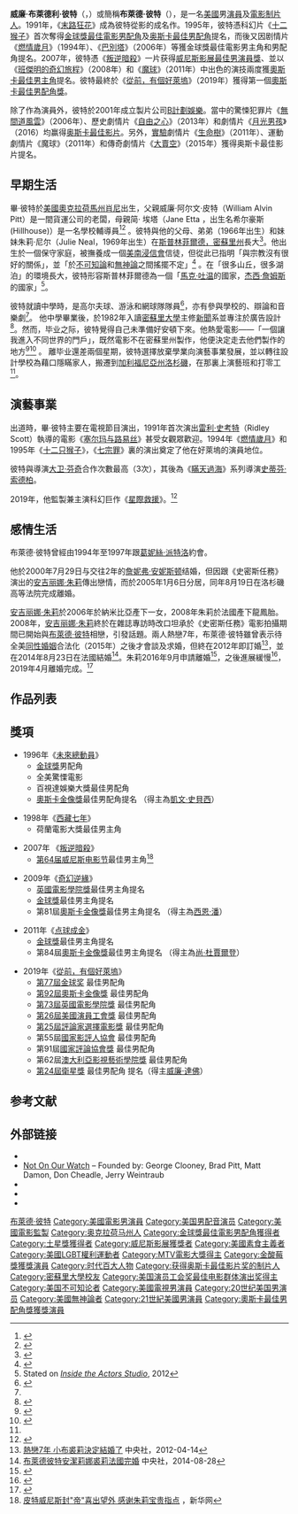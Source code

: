 {{noteTA
|T = zh-tw:布萊德·彼特; zh-hk:畢·彼特;
|G1 = Movie
|G2 = Show
|G3 = 美国州份
|G4 = People
|1 = zh-hans:布拉德;zh-hk:畢;zh-tw:布萊德;zh-sg:布萊德;
|2 = zh-hans:皮特;zh-hk:彼特;zh-tw:彼特;zh-sg:彼特;
|3 = zh-cn:朱莉; zh-tw:裘莉; zh-hk:祖莉; zh-sg:祖莉;
|4 = zh-hans:希尔豪斯;zh-hant:希爾豪斯
}}
{{Infobox entertainer
| type = 男演員
| name = 布萊德·彼特
| foreignname = {{lang|en|Brad Pitt}}
| image = Brad Pitt 2019 by Glenn Francis.jpg
| image_size = 220px
| caption = 彼特於2019年7月
| birthname = 威廉·布萊德利·彼特<br />（{{lang|en|William Bradley Pitt}}）
| nationality = 美國
| birthdate = {{birth date and age|1963|12|18}}
| location = 美國[[奧克拉荷馬州|奧克拉荷馬州]][[肖尼_(俄克拉何馬州)|肖尼]]
| spouse = {{marriage|[[詹妮弗·安妮斯顿|詹妮弗·安妮斯顿]]|2000|2005|reason=divorced}}<br>{{marriage|[[安吉丽娜·朱莉|安吉丽娜·朱莉]]|2014|2016|reason=divorced}}
| parents = 
| children= 3子3女
| yearsactive = 1987年至今
| academyawards = '''[[奧斯卡最佳影片獎|最佳影片]]'''<br>2013年 《[[被奪走的12年|被奪走的12年]]》<br> '''[[奥斯卡最佳男配角奖|最佳男配角]]'''<br>2019年《[[從前，有個好萊塢|從前，有個好萊塢]]》
| baftaawards =  '''[[英國電影學院獎最佳影片|最佳影片]]'''<br>2013年 《[[被奪走的12年|被奪走的12年]]》<br /> '''[[英國電影學院獎最佳男配角|最佳男配角]]'''   <br />2019年 《[[從前，有個好萊塢|從前，有個好萊塢]]》
| goldenglobeawards = '''[[金球獎最佳電影男配角|最佳電影男配角]]'''<br>1995年 《[[十二只猴子|十二只猴子]]》<br>2019年《[[從前，有個好萊塢|從前，有個好萊塢]]》 <br> '''[[金球獎最佳戲劇類影片|最佳剧情類影片]]'''<br>2013年 《[[被奪走的12年|被奪走的12年]]》
| emmyawards = '''最佳電視電影'''<br>2014年 《[[血熱之心|血熱之心]]》
| goldenraspberryawards = '''最差搭档'''<br>1994年 《[[夜訪吸血鬼|夜訪吸血鬼]]》
| sagawards= '''[[美國演員工會獎最佳男配角|最佳電影男配角獎]]'''<br>2019年 《[[從前，有個好萊塢|從前，有個好萊塢]]》<br>'''最佳整體演出獎'''<br>2009年 《[[惡棍特工|惡棍特工]]》
| awards='''[[土星獎|土星獎]]最佳男配角'''<br>1995年 《[[十二只猴子|十二只猴子]]》 <br> '''[[威尼斯影展|威尼斯影展]][[沃爾庇杯最佳男演員獎|最佳男演員獎]]'''<br>2007年 《[[叛逆暗殺|叛逆暗殺]]》 <br> '''[[國家影評人協會|國家影評人協會]]最佳男主角'''<br>2011年 《[[生命樹_(電影)|生命樹]]》、《[[点球成金|魔球]]》<br>'''[[紐約影評人協會|紐約影評人協會]]最佳男主角'''<br>2011年 《[[生命樹_(電影)|生命樹]]》、《[[点球成金|魔球]]》
}}
{{中文譯名
| putonghua = 布拉德·皮特
| taiwan    = 布萊德·彼特
| cantonese = 畢·彼特
}}
'''威廉·布萊德利·彼特'''（{{lang-en|William Bradley Pitt}}，{{bd|1963年|12月18日||catIdx=Pitt, Brad}}）或簡稱'''布萊德·彼特'''（{{lang|en|Brad Pitt}}），是一名[[美國|美國]]男[[演員|演員]]及[[電影監製|電影制片人]]。1991年，《[[塞尔玛与路易丝|末路狂花]]》成為彼特從影的成名作。1995年，彼特憑科幻片《[[十二只猴子|十二猴子]]》首次奪得[[金球獎最佳電影男配角|金球獎最佳電影男配角]]及[[奧斯卡最佳男配角獎|奥斯卡最佳男配角]]提名，而後又因剧情片《[[燃情歲月|燃情歲月]]》（1994年）、《[[火線交錯|巴別塔]]》（2006年）等獲金球獎最佳電影男主角和男配角提名。2007年，彼特憑《[[叛逆暗殺|叛逆暗殺]]》一片获得[[威尼斯影展|威尼斯影展]][[沃爾庇杯最佳男演員獎|最佳男演員獎]]、並以《[[奇幻逆緣|班傑明的奇幻旅程]]》（2008年）和《[[點球成金|魔球]]》（2011年）中出色的演技兩度獲[[奧斯卡金像獎|奧斯卡]][[奧斯卡最佳男主角獎|最佳男主角]]提名。彼特最終於《[[從前，有個好萊塢|從前，有個好萊塢]]》（2019年）獲得第一個[[奧斯卡金像獎|奧斯卡]][[奧斯卡最佳男配角獎|最佳男配角獎]]。

除了作為演員外，彼特於2001年成立製片公司[[B計劃娛樂|B計劃娛樂]]。當中的驚悚犯罪片《[[無間道風雲|無間道風雲]]》（2006年）、歷史劇情片《[[為奴十二年|自由之心]]》（2013年）和劇情片《[[月光男孩|月光男孩]]》（2016）均赢得[[奥斯卡最佳影片|奥斯卡最佳影片]]。另外，[[实验片|實驗]]劇情片《[[生命樹_(電影)|生命樹]]》（2011年）、運動劇情片《魔球》（2011年）和傳奇劇情片《[[大賣空_(電影)|大賣空]]》（2015年）獲得奥斯卡最佳影片提名。

==早期生活==
畢·彼特於[[美國|美國]][[奧克拉荷馬州|奧克拉荷馬州]][[肖尼_(俄克拉何馬州)|肖尼]]出生，父親威廉·阿尔文·皮特（William Alvin Pitt）是一間貨運公司的老闆，母親简· 埃塔（Jane Etta ，出生名希尔豪斯(Hillhouse)）是一名學校輔導員<ref>{{cite book|url=https://books.google.com/?id=mQhjzHbUEyoC&pg=PA81&dq=%22William+Alvin+Pitt%22+trucking+company#v=onepage&q=%22William%20Alvin%20Pitt%22%20trucking%20company&f=false|title=Celebutards|first=Andrea|last=Peyser|page=81|publisher=Citadel Press|year=2010|isbn=978-0-8065-3384-1}}</ref><ref>{{cite news|last=Bunbury|first=Stephanie|title=The business of being Brad|url=http://www.smh.com.au/news/entertainment/film/the-business-of-being-brad/2008/12/13/1228585167094.html|newspaper=Sydney Morning Herald|date=December 14, 2008|accessdate=2018-04-20|archive-date=2009-06-03|archive-url=https://web.archive.org/web/20090603061437/http://www.smh.com.au/news/entertainment/film/the-business-of-being-brad/2008/12/13/1228585167094.html|dead-url=no}}</ref> 。彼特與他的父母、弟弟{{le|Douglas Pitt}}（1966年出生）和妹妹朱莉·尼尔（Julie Neal，1969年出生）在[[斯普林菲尔德_(密苏里州)|斯普林菲爾德，密蘇里州]]長大<ref name="slipping four">{{cite news |title=Slippin' around on the road with Brad Pitt |author=Chris Mundy |date=December 1, 1994|work=Rolling Stone}}</ref>。他出生於一個保守家庭，被撫養成一個[[美南浸信會|美南浸信會]]信徒，但從此已指明「與宗教沒有很好的關係」，並「於[[不可知論|不可知論]]和[[無神論|無神論]]之間搖擺不定」<ref>{{cite news|last=Galloway|first=Stephen|title=The Many Revolutions of Brad Pitt|url=http://www.hollywoodreporter.com/news/brad-pitt-oscar-nomination-moneyball-tree-life-angelina-jolie-284635|work=[[The_Hollywood_Reporter|The Hollywood Reporter]]|accessdate=February 7, 2014|date=January 25, 2012|archive-date=2014-02-15|archive-url=https://web.archive.org/web/20140215082436/http://www.hollywoodreporter.com/news/brad-pitt-oscar-nomination-moneyball-tree-life-angelina-jolie-284635|dead-url=no}}</ref> 。在「很多山丘，很多湖泊」的環境長大，彼特形容斯普林菲爾德為一個「[[馬克·吐温|馬克·吐温]]的國家，[[杰西·詹姆斯|杰西·詹姆斯]]的國家」<ref name=tca>Stated on ''[[Inside_the_Actors_Studio|Inside the Actors Studio]]'', 2012</ref>。

彼特就讀中學時，是高尔夫球、游泳和網球隊隊員<ref>{{cite news | url=http://www.people.com/people/article/0,,20529706,00.html | work=People | title=Brad Pitt Was a Wrestler and a Diver – Never a Baseball Player | date=September 19, 2011 | accessdate=December 25, 2011 | first=Rennie | last=Dyball | archive-date=2011-12-11 | archive-url=https://web.archive.org/web/20111211133929/http://www.people.com/people/article/0,,20529706,00.html | dead-url=no }}</ref>，亦有參與學校的{{le|Key Club}}、辯論和音樂劇<ref name="fox film" />。 他中學畢業後，於1982年入讀[[密蘇里大學|密蘇里大學]]主修[[新聞|新聞]]系並專注於廣告設計<ref name="fox film">{{cite news |url=http://www.foxnews.com/story/0,2933,191847,00.html?sPage=fnc/entertainment/celebrity/pitt |title=Brad Pitt Filmography, Biography |date=May 11, 2006 |publisher=[[Fox_News_Channel|Fox News]] |accessdate=October 30, 2008 |archive-date=2009-03-25 |archive-url=https://web.archive.org/web/20090325150905/http://www.foxnews.com/story/0,2933,191847,00.html?sPage=fnc%2Fentertainment%2Fcelebrity%2Fpitt |dead-url=yes }}</ref>。然而，毕业之际，彼特覺得自己未準備好安頓下來。他熱愛電影——「一個讓我進入不同世界的門戶」，既然電影不在密蘇里州製作，他便決定走去他們製作的地方<ref name="parade">{{cite web|title=Interview With Brad Pitt|url=http://parade.condenast.com/50120/parade/interview-with-brad-pitt/|publisher=Parade|accessdate=August 28, 2014|date=September 18, 2007|archive-date=2014-09-06|archive-url=https://web.archive.org/web/20140906114921/http://parade.condenast.com/50120/parade/interview-with-brad-pitt/|dead-url=no}}</ref><ref>{{cite web|author1=Tom Junod|title=Brad Pitt: A Life So Large|url=http://www.esquire.com/features/brad-pitt-cover-interview-0613|publisher=Esquire|accessdate=August 28, 2014|date=May 20, 2013|archive-date=2014-09-06|archive-url=https://web.archive.org/web/20140906114320/http://www.esquire.com/features/brad-pitt-cover-interview-0613|dead-url=no}}</ref> 。
離毕业還差兩個星期，彼特選擇放棄學業向演藝事業發展，並以轉往設計學校為藉口隱瞞家人，搬遷到[[加利福尼亞州|加利福尼亞州]][[洛杉磯|洛杉磯]]，在那裏上演藝班和打零工<ref name="parade" />。

==演藝事業== 
出道時，畢·彼特主要在電視節目演出，1991年首次演出[[雷利·史考特|雷利·史考特]]（Ridley Scott）執導的電影《[[塞尔玛与路易丝|塞尔玛与路易丝]]》甚受女觀眾歡迎。1994年《[[燃情歲月|燃情歲月]]》和1995年《[[十二只猴子|十二只猴子]]》，《[[七宗罪_(電影)|七宗罪]]》裏的演出奠定了他在好萊塢的演員地位。

彼特與導演[[大卫·芬奇|大卫·芬奇]]合作次數最高（3次），其後為《[[瞞天過海_(2001年電影)|瞞天過海]]》系列導演[[史蒂芬·索德柏|史蒂芬·索德柏]]。

2019年，他監製兼主演科幻巨作《[[星際救援|星際救援]]》。<ref>{{Cite web|title=畢彼特太空尋父眼睛有戲 《星際任務》壯觀富詩意|url=https://www.mpweekly.com/entertainment/europe/20190926-169438|accessdate=2019-12-04|date=2019-09-26|work=明周娛樂|language=en-US|archive-date=2019-12-04|archive-url=https://web.archive.org/web/20191204080941/https://www.mpweekly.com/entertainment/europe/20190926-169438|dead-url=no}}</ref>

==感情生活==
布萊德·彼特曾經由1994年至1997年跟[[Gwyneth_Paltrow|葛妮絲·派特洛]]約會。

他於2000年7月29日与交往2年的[[詹妮弗·安妮斯顿|詹妮弗·安妮斯顿]]结婚，但因跟《史密斯任務》演出的[[安吉丽娜·朱莉|安吉丽娜·朱莉]]傳出戀情，而於2005年1月6日分居，同年8月19日在洛杉磯高等法院完成離婚。

[[安吉丽娜·朱莉|安吉丽娜·朱莉]]於2006年於納米比亞產下一女，2008年朱莉於法國產下龍鳳胎。2008年，[[安吉丽娜·朱莉|安吉丽娜·朱莉]]終於在雜誌專訪時改口坦承於《史密斯任務》電影拍攝期間已開始與[[布萊德·彼特|布萊德·彼特]]相戀，引發話題。兩人熱戀7年，布萊德·彼特雖曾表示待全美[[同性婚姻|同性婚姻]]合法化（2015年）之後才會談及求婚，但終在2012年即訂婚<ref>[http://www.cna.com.tw/news/FirstNews/201204140006-1.aspx 熱戀7年 小布裘莉決定結婚了] {{Wayback|url=http://www.cna.com.tw/news/FirstNews/201204140006-1.aspx |date=20140901135136 }}中央社，2012-04-14</ref>，並在2014年8月23日在法國結婚<ref>[http://www.cna.com.tw/news/firstnews/201408280414-1.aspx 布萊德彼特安潔莉娜裘莉法國完婚] {{Wayback|url=http://www.cna.com.tw/news/firstnews/201408280414-1.aspx |date=20140830101636 }}中央社，2014-08-28</ref>。朱莉2016年9月申請離婚<ref>{{Cite web|url=http://abcnews.go.com/Entertainment/brad-angelina-jolie-pitt-divorce-timeline-love/story?id=42225420|title=Brad Pitt and Angelina Jolie Pitt Divorce: A Timeline of Their Love|accessdate=2016-09-21|author=|date=2016-09-20|publisher=abc|archive-date=2016-09-21|archive-url=https://web.archive.org/web/20160921005035/http://abcnews.go.com/Entertainment/brad-angelina-jolie-pitt-divorce-timeline-love/story?id=42225420|dead-url=no}}</ref>，之後進展緩慢<ref>{{Cite web |url=https://hk.celebrity.yahoo.com/%E7%95%A2%E5%BD%BC%E7%89%B9%E6%8C%BD%E5%9B%9E%E5%A9%9A%E5%A7%BB-%E8%88%87%E5%AE%89%E7%A5%96%E8%93%AE%E5%A8%9C-%E4%B8%96%E7%B4%80%E5%BE%A9%E5%90%88-044200753.html |title=畢彼特挽回婚姻 與安祖蓮娜「世紀復合」 |accessdate=2018-11-09 |archive-date=2018-11-09 |archive-url=https://web.archive.org/web/20181109153215/https://hk.celebrity.yahoo.com/%E7%95%A2%E5%BD%BC%E7%89%B9%E6%8C%BD%E5%9B%9E%E5%A9%9A%E5%A7%BB-%E8%88%87%E5%AE%89%E7%A5%96%E8%93%AE%E5%A8%9C-%E4%B8%96%E7%B4%80%E5%BE%A9%E5%90%88-044200753.html |dead-url=yes }}</ref>，2019年4月離婚完成。<ref>{{cite web|url=https://theblast.com/angelina-jolie-brad-pitt-are-officially-single/|title=Angelina Jolie & Brad Pitt Are Officially Single|accessdate=2019-04-13|publisher=The Blast|archive-date=2019-04-13|archive-url=https://web.archive.org/web/20190413165316/https://theblast.com/angelina-jolie-brad-pitt-are-officially-single/|dead-url=yes}}</ref>

== 作品列表 ==
{{main|布萊德·彼特作品列表}}

== 獎項 ==
* 1996年《[[未來總動員|未來總動員]]》
** [[金球獎|金球獎]]男配角
** 全美驚慄電影
** 百視達娛樂大獎最佳男配角
** [[奧斯卡金像獎|奧斯卡金像獎]]最佳男配角提名 （得主為[[凱文·史貝西|凱文·史貝西]]）

* 1998年《[[西藏七年|西藏七年]]》
** 荷蘭電影大獎最佳男主角

* 2007年 《[[叛逆暗殺|叛逆暗殺]]》
** [[第64届威尼斯电影节|第64届威尼斯电影节]]最佳男主角<ref>[http://news.xinhuanet.com/ent/2007-09/10/content_6694486.htm 皮特威尼斯封"帝"喜出望外 感谢朱莉宝贵指点] {{Wayback|url=http://news.xinhuanet.com/ent/2007-09/10/content_6694486.htm |date=20080124093022 }}，新华网</ref>

* 2009年《[[奇幻逆緣|奇幻逆緣]]》
** [[英國電影學院獎|英國電影學院獎]]最佳男主角提名
** [[金球獎|金球獎]]最佳男主角提名
** 第81屆[[奧斯卡金像獎|奧斯卡金像獎]]最佳男主角提名 （得主為[[西恩·潘|西恩·潘]]）

* 2011年《[[点球成金|点球成金]]》
** [[金球獎|金球獎]]最佳男主角提名
** 第84屆[[奧斯卡金像獎|奧斯卡金像獎]]最佳男主角提名 （得主為[[尚·杜賈爾登|尚·杜賈爾登]]）

* 2019年《[[從前，有個好萊塢|從前，有個好萊塢]]》
** [[第77屆金球奖|第77屆金球奖]] 最佳男配角
** [[第92屆奧斯卡金像獎|第92屆奧斯卡金像獎]] 最佳男配角
**[[第73屆英國電影學院獎|第73屆英國電影學院獎]] 最佳男配角
**[[第26屆美國演員工會獎|第26屆美國演員工會獎]] 最佳男配角
**[[第25屆評論家選擇電影獎|第25屆評論家選擇電影獎]] 最佳男配角
**第55屆[[國家影評人協會|國家影評人協會]] 最佳男配角
**第91屆[[國家評論協會獎|國家評論協會獎]] 最佳男配角
**第62屆[[澳大利亞影視藝術學院獎|澳大利亞影視藝術學院獎]] 最佳男配角
**[[第24屆衛星獎|第24屆衛星獎]] 最佳男配角 提名（得主[[威廉·達佛|威廉·達佛]]）

== 参考文献 ==
{{Reflist|30em}}

== 外部链接 ==
{{Commons category|Brad Pitt}}
* {{IMDb name|93}}
* [https://web.archive.org/web/20070512213019/http://www.notonourwatchproject.org/ Not On Our Watch] – Founded by: George Clooney, Brad Pitt, Matt Damon, Don Cheadle, Jerry Weintraub
* {{Worldcat id|lccn-no92-31176}}
* {{NYTtopic|people/p/brad_pitt}}
* {{Guardiantopic|film/bradpitt}}

{{布萊德·彼特}}
{{Navboxes
|title = 布拉德·皮特所获荣誉
|list =
{{奧斯卡最佳男配角獎}}
{{金球獎最佳電影男配角}}
{{威尼斯影展最佳男演員獎}}
{{英國電影學院獎最佳男配角}}
{{美國演員工會獎最佳男配角}}
{{評論家選擇電影獎最佳男配角}}
{{國家影評人協會獎最佳男主角}}
{{紐約影評人協會獎最佳男主角}}
{{波士頓影評人協會獎最佳男主角}}
{{2001至2010年美国演员工会奖最佳电影群体演出奖}}
{{国家影评人协会最佳男配角}}
{{土星奖最佳电影男配角}}
{{国家评论协会最佳男配角}}
}}
{{Authority control}}
{{DEFAULTSORT:Pitt, Brad}}
[[Category:布萊德·彼特|]]
[[Category:美國電影男演員|Category:美國電影男演員]]
[[Category:美国男配音演员|Category:美国男配音演员]]
[[Category:美國電影監製|Category:美國電影監製]]
[[Category:奥克拉荷马州人|Category:奥克拉荷马州人]]
[[Category:金球獎最佳電影男配角獲得者|Category:金球獎最佳電影男配角獲得者]]
[[Category:土星獎獲得者|Category:土星獎獲得者]]
[[Category:威尼斯影展獲獎者|Category:威尼斯影展獲獎者]]
[[Category:美國素食主義者|Category:美國素食主義者]]
[[Category:美國LGBT權利運動者|Category:美國LGBT權利運動者]]
[[Category:MTV電影大獎得主|Category:MTV電影大獎得主]]
[[Category:金酸莓獎獲獎演員|Category:金酸莓獎獲獎演員]]
[[Category:时代百大人物|Category:时代百大人物]]
[[Category:获得奥斯卡最佳影片奖的制片人|Category:获得奥斯卡最佳影片奖的制片人]]
[[Category:密蘇里大學校友|Category:密蘇里大學校友]]
[[Category:美国演员工会奖最佳电影群体演出奖得主|Category:美国演员工会奖最佳电影群体演出奖得主]]
[[Category:美国不可知论者|Category:美国不可知论者]]
[[Category:美國電視男演員|Category:美國電視男演員]]
[[Category:20世纪美国男演员|Category:20世纪美国男演员]]
[[Category:美國無神論者|Category:美國無神論者]]
[[Category:21世紀美國男演員|Category:21世紀美國男演員]]
[[Category:奧斯卡最佳男配角獎獲獎演員|Category:奧斯卡最佳男配角獎獲獎演員]]
